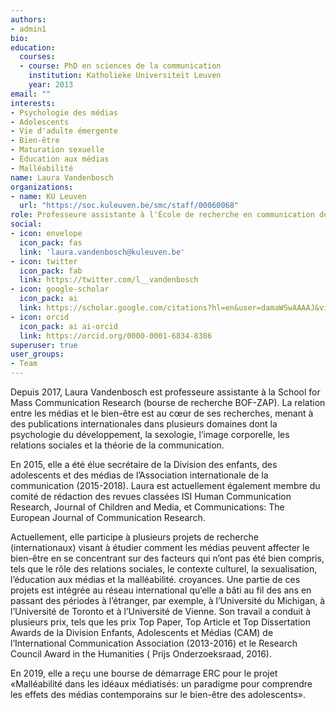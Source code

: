 ```yaml
---
authors:
- admin1
bio:
education:
  courses:
  - course: PhD en sciences de la communication
    institution: Katholieke Universiteit Leuven
    year: 2013
email: ""
interests:
- Psychologie des médias
- Adolescents
- Vie d'adulte émergente
- Bien-être
- Maturation sexuelle
- Éducation aux médias
- Malléabilité
name: Laura Vandenbosch
organizations:
- name: KU Leuven
  url: "https://soc.kuleuven.be/smc/staff/00060068"
role: Professeure assistante à l'École de recherche en communication de masse
social:
- icon: envelope
  icon_pack: fas
  link: 'laura.vandenbosch@kuleuven.be'
- icon: twitter
  icon_pack: fab
  link: https://twitter.com/l__vandenbosch
- icon: google-scholar
  icon_pack: ai
  link: https://scholar.google.com/citations?hl=en&user=damaWSwAAAAJ&view_op=list_works&citft=1&email_for_op=LucaCarbone.LC%40gmail.com&gmla=AJsN-F7t2CYHHlWeJY3deewm-X4ZMmGIyZTX8n6I4B0oyaPhiurr6O2RUvipMX5kj9NwSv5kCHA2iTvFV4Mkw7GA0m9U2mBQIWHnywgqOTMUu29QbimAgPW-k6oqxRFTvedMc-D8SrQc4AFyq6LA87ar4PJhZDpsA_B1-Z4uS742VbL1rEjrScyqh32yVBuYH_9IQXpNhLYqxWzdcpTOOOCxzpH6y9I_rk1ygE4T84JbQJD0nAO6CnsJZ1xjg5s4r59O_87gwvRR
- icon: orcid
  icon_pack: ai ai-orcid
  link: https://orcid.org/0000-0001-6834-8386
superuser: true
user_groups:
- Team
---
```


Depuis 2017, Laura Vandenbosch est professeure assistante à la School for Mass Communication Research (bourse de recherche BOF-ZAP). La relation entre les médias et le bien-être est au cœur de ses recherches, menant à des publications internationales dans plusieurs domaines dont la psychologie du développement, la sexologie, l'image corporelle, les relations sociales et la théorie de la communication.

En 2015, elle a été élue secrétaire de la Division des enfants, des adolescents et des médias de l'Association internationale de la communication (2015-2018). Laura est actuellement également membre du comité de rédaction des revues classées ISI Human Communication Research, Journal of Children and Media, et Communications: The European Journal of Communication Research.

Actuellement, elle participe à plusieurs projets de recherche (internationaux) visant à étudier comment les médias peuvent affecter le bien-être en se concentrant sur des facteurs qui n'ont pas été bien compris, tels que le rôle des relations sociales, le contexte culturel, la sexualisation, l'éducation aux médias et la malléabilité. croyances. Une partie de ces projets est intégrée au réseau international qu'elle a bâti au fil des ans en passant des périodes à l'étranger, par exemple, à l'Université du Michigan, à l'Université de Toronto et à l'Université de Vienne. Son travail a conduit à plusieurs prix, tels que les prix Top Paper, Top Article et Top Dissertation Awards de la Division Enfants, Adolescents et Médias (CAM) de l'International Communication Association (2013-2016) et le Research Council Award in the Humanities ( Prijs Onderzoeksraad, 2016).

En 2019, elle a reçu une bourse de démarrage ERC pour le projet «Malléabilité dans les idéaux médiatisés: un paradigme pour comprendre les effets des médias contemporains sur le bien-être des adolescents».